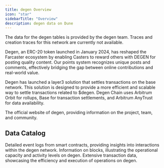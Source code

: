 ```yaml
---
title: degen Overview
icon: "star"
sidebarTitle: "Overview"
description: degen data on Dune
---
```


<Info>
  The data for the degen tables is provided by the degen team. 
</Info>

<Warning>
 Traces and creation traces for this network are currently not available. 
</Warning>
  

Degen, an ERC-20 token launched in January 2024, has reshaped the Farcaster ecosystem by enabling Casters to reward others with DEGEN for posting quality content. Our points system recognizes unique posts and comments, effectively bridging the gap between online contributions and real-world value.

Degen has launched a layer3 solution that settles transactions on the base network. This solution is designed to provide a more efficient and scalable way to settle transactions related to $degen.
Degen Chain uses Arbitrum Orbit for rollups, Base for transaction settlements, and Arbitrum AnyTrust for data availability. 



<CardGroup cols={1}>
  <Card title="degen website" icon="link" href="https://https://www.degen.tips/">
    The official website of degen, providing information on the project, team, and community.
  </Card>
</CardGroup>

## Data Catalog

<CardGroup cols={2}>
  <Card title="Logs" icon="bolt" href="./raw/logs">
    Detailed event logs from smart contracts, providing insights into interactions within the degen network.
  </Card>
  <Card title="Blocks" icon="cubes" href="./raw/blocks">
    Information on blocks, illustrating the operational capacity and activity levels on degen.
  </Card>
  <Card title="Transactions" icon="message-arrow-up" href="./raw/transactions">
    Extensive transaction data, showcasing the efficiency and execution of operations on degen.
  </Card>
</CardGroup>
